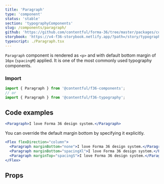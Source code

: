 ```yaml
---
title: 'Paragraph'
type: 'component'
status: 'stable'
section: 'typographyComponents'
slug: /components/paragraph/
github: 'https://github.com/contentful/forma-36/tree/master/packages/components/typography/src'
storybook: 'https://v4-f36-storybook.netlify.app/?path=/story/typography-paragraph--basic'
typescript: ./Paragraph.tsx
---
```


`Paragraph` component is rendered as `<p>` and with default bottom margin of `16px` (`spacingM`) applied. It is one of the most commonly used typography components.

### Import

```js static=true
import { Paragraph } from '@contentful/f36-components';
// or
import { Paragraph } from '@contentful/f36-typography';
```

## Code examples

```jsx
<Paragraph>I love Forma 36 design system.</Paragraph>
```

You can override the default margin bottom by specifying it explicitly.

```jsx
<Flex flexDirection="column">
  <Paragraph marginBottom="none">I love Forma 36 design system.</Paragraph>
  <Paragraph marginBottom="spacingXl">I love Forma 36 design system.</Paragraph>
  <Paragraph marginTop="spacingS">I love Forma 36 design system.</Paragraph>
</Flex>
```

## Props


<Props of="Paragraph" />
